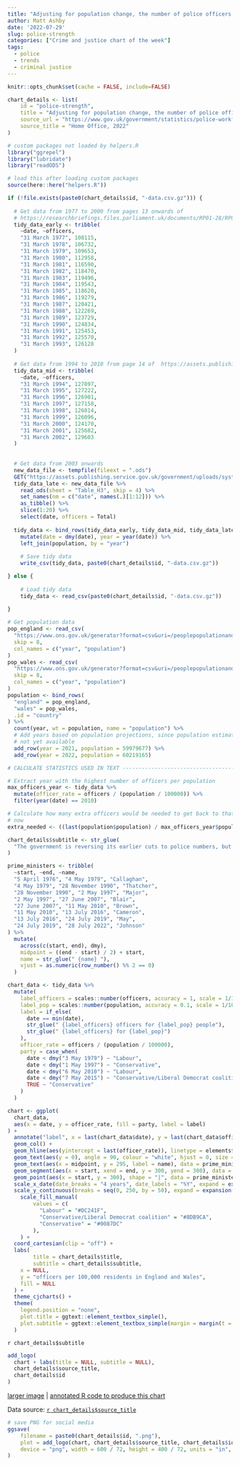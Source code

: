 ```yaml
---
title: "Adjusting for population change, the number of police officers in England and Wales now is less than in 31 of the past 40 years"
author: Matt Ashby
date: '2022-07-29'
slug: police-strength
categories: ["Crime and justice chart of the week"]
tags:
  - police
  - trends
  - criminal justice
---
```


```r
knitr::opts_chunk$set(cache = FALSE, include=FALSE)
```

```r
chart_details <- list(
	id = "police-strength",
	title = "Adjusting for population change, the number of police officers in England and Wales now is less than in 31 of the past 40 years",
	source_url = "https://www.gov.uk/government/statistics/police-workforce-open-data-tables",
	source_title = "Home Office, 2022"
)
```

```r
# custom packages not loaded by helpers.R
library("ggrepel")
library("lubridate")
library("readODS")

# load this after loading custom packages
source(here::here("helpers.R"))
```


```r
if (!file.exists(paste0(chart_details$id, "-data.csv.gz"))) {
  
  # Get data from 1977 to 2000 from pages 13 onwards of
  # https://researchbriefings.files.parliament.uk/documents/RP01-28/RP01-28.pdf
  tidy_data_early <- tribble(
    ~date, ~officers,
    "31 March 1977", 108115,
    "31 March 1978", 106732,
    "31 March 1979", 109653,
    "31 March 1980", 112958,
    "31 March 1981", 116590,
    "31 March 1982", 118470,
    "31 March 1983", 119496,
    "31 March 1984", 119543,
    "31 March 1985", 118620,
    "31 March 1986", 119279,
    "31 March 1987", 120421,
    "31 March 1988", 122269,
    "31 March 1989", 123729,
    "31 March 1990", 124834,
    "31 March 1991", 125453,
    "31 March 1992", 125570,
    "31 March 1993", 126128
  )
  
  # Get data from 1994 to 2010 from page 14 of  https://assets.publishing.service.gov.uk/government/uploads/system/uploads/attachment_data/file/115745/hosb1410.pdf
  tidy_data_mid <- tribble(
    ~date, ~officers,
    "31 March 1994", 127897,
    "31 March 1995", 127222,
    "31 March 1996", 126901,
    "31 March 1997", 127158,
    "31 March 1998", 126814,
    "31 March 1999", 126096,
    "31 March 2000", 124170,
    "31 March 2001", 125682,
    "31 March 2002", 129603
  )
  
  
  # Get data from 2003 onwards
  new_data_file <- tempfile(fileext = ".ods")
  GET("https://assets.publishing.service.gov.uk/government/uploads/system/uploads/attachment_data/file/1093761/police-workforce-mar22-tables.ods", write_disk(new_data_file))
  tidy_data_late <- new_data_file %>% 
    read_ods(sheet = "Table_H3", skip = 4) %>% 
    set_names(nm = c("date", names(.)[1:12])) %>% 
    as_tibble() %>% 
    slice(1:20) %>% 
    select(date, officers = Total)
  
  tidy_data <- bind_rows(tidy_data_early, tidy_data_mid, tidy_data_late) %>% 
    mutate(date = dmy(date), year = year(date)) %>% 
    left_join(population, by = "year")
  
	# Save tidy data
	write_csv(tidy_data, paste0(chart_details$id, "-data.csv.gz"))	

} else {
  
	# Load tidy data
	tidy_data <- read_csv(paste0(chart_details$id, "-data.csv.gz"))
  
}

# Get population data
pop_england <- read_csv(
  "https://www.ons.gov.uk/generator?format=csv&uri=/peoplepopulationandcommunity/populationandmigration/populationestimates/timeseries/enpop/pop", 
  skip = 8, 
  col_names = c("year", "population")
)
pop_wales <- read_csv(
  "https://www.ons.gov.uk/generator?format=csv&uri=/peoplepopulationandcommunity/populationandmigration/populationestimates/timeseries/wapop/pop",
  skip = 8, 
  col_names = c("year", "population")
)
population <- bind_rows(
  "england" = pop_england, 
  "wales" = pop_wales, 
  .id = "country"
) %>% 
  count(year, wt = population, name = "population") %>% 
  # Add years based on population projections, since population estimates are
  # not yet available
  add_row(year = 2021, population = 59979677) %>% 
  add_row(year = 2022, population = 60219165)


```

```r
# CALCULATE STATISTICS USED IN TEXT --------------------------------------------

# Extract year with the highest number of officers per population
max_officers_year <- tidy_data %>% 
  mutate(officer_rate = officers / (population / 100000)) %>% 
  filter(year(date) == 2010)

# Calculate how many extra officers would be needed to get back to that rate
# now
extra_needed <- ((last(population$population) / max_officers_year$population) * last(tidy_data$officers)) - last(tidy_data$officers)

chart_details$subtitle <- str_glue(
  "The government is reversing its earlier cuts to police numbers, but population increases mean that despite 13,800 extra posts over the past two years, the number of officers per 100,000 people now is still at levels not seen (before austerity) since 1980. To get back to the equivalent number of officers as in 2010, the government would have to fund another {scales::comma(extra_needed, accuracy = 100)} posts ({scales::comma(extra_needed - (20000 - 13790), accuracy = 100)} more than planned)."
)
```

```r
prime_ministers <- tribble(
  ~start, ~end, ~name,
  "5 April 1976", "4 May 1979", "Callaghan",
  "4 May 1979", "28 November 1990", "Thatcher",
  "28 November 1990", "2 May 1997", "Major",
  "2 May 1997", "27 June 2007", "Blair",
  "27 June 2007", "11 May 2010", "Brown",
  "11 May 2010", "13 July 2016", "Cameron",
  "13 July 2016", "24 July 2019", "May",
  "24 July 2019", "28 July 2022", "Johnson"
) %>% 
  mutate(
    across(c(start, end), dmy),
    midpoint = ((end - start) / 2) + start,
    name = str_glue(" {name} "),
    vjust = as.numeric(row_number() %% 2 == 0)
  )

chart_data <- tidy_data %>% 
  mutate(
    label_officers = scales::number(officers, accuracy = 1, scale = 1/1000, suffix = "K"),
    label_pop = scales::number(population, accuracy = 0.1, scale = 1/1000000, suffix = "M"),
    label = if_else(
      date == min(date), 
      str_glue(" {label_officers} officers for {label_pop} people"), 
      str_glue(" {label_officers} for {label_pop}")
    ),
    officer_rate = officers / (population / 100000),
    party = case_when(
      date < dmy("3 May 1979") ~ "Labour",
      date < dmy("1 May 1997") ~ "Conservative",
      date < dmy("6 May 2010") ~ "Labour",
      date < dmy("7 May 2015") ~ "Conservative/Liberal Democrat coalition",
      TRUE ~ "Conservative"
    )
  )
```

```r
chart <- ggplot(
  chart_data, 
  aes(x = date, y = officer_rate, fill = party, label = label)
) +
  annotate("label", x = last(chart_data$date), y = last(chart_data$officer_rate) * 1.01, label = "officers per 100k\npeople in 2022", hjust = 1, size = 2.75, vjust = 0, label.size = NA, lineheight = elements$label_text_lineheight) +
  geom_col() +
  geom_hline(aes(yintercept = last(officer_rate)), linetype = elements$average_line_linetype) +
  geom_text(aes(y = 0), angle = 90, colour = "white", hjust = 0, size = 2.4) +
  geom_text(aes(x = midpoint, y = 295, label = name), data = prime_ministers, inherit.aes = FALSE, size = 2.75, vjust = 1) +
  geom_segment(aes(x = start, xend = end, y = 300, yend = 300), data = prime_ministers, inherit.aes = FALSE) +
  geom_point(aes(x = start, y = 300), shape = "|", data = prime_ministers, inherit.aes = FALSE) +
  scale_x_date(date_breaks = "4 years", date_labels = "%Y", expand = expansion()) +
  scale_y_continuous(breaks = seq(0, 250, by = 50), expand = expansion(c(0, 0.05))) +
	scale_fill_manual(
		values = c(
		  "Labour" = "#DC241F", 
		  "Conservative/Liberal Democrat coalition" = "#8DB9CA",
		  "Conservative" = "#0087DC"
		),
	) +
  coord_cartesian(clip = "off") +
  labs(
		title = chart_details$title,
		subtitle = chart_details$subtitle,
    x = NULL,
    y = "officers per 100,000 residents in England and Wales",
    fill = NULL
  ) +
  theme_cjcharts() +
  theme(
    legend.position = "none",
    plot.title = ggtext::element_textbox_simple(),
    plot.subtitle = ggtext::element_textbox_simple(margin = margin(t = 6, b = 6), size = 9)
  )
```

`r chart_details$subtitle`

```r
add_logo(
  chart + labs(title = NULL, subtitle = NULL), 
  chart_details$source_title, 
  chart_details$id
)
```

[larger image](`r chart_details$id`.png)
| [annotated R code to produce this chart](https://github.com/mpjashby/lesscrime.info/blob/master/content/post/`r chart_details$id`/index.Rmd)

Data source: [`r chart_details$source_title`](`r chart_details$source_url`)

```r
# save PNG for social media
ggsave(
	filename = paste0(chart_details$id, ".png"), 
	plot = add_logo(chart, chart_details$source_title, chart_details$id), 
	device = "png", width = 600 / 72, height = 400 / 72, units = "in", bg = "white"
)
```
